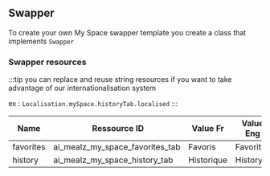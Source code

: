 

## Swapper

To create your own My Space swapper template you create a class that implements `Swapper`

<Swapper />

### Swapper resources

:::tip
you can replace and reuse  string  resources if you want to take advantage of our internationalisation system

ex :  `Localisation.mySpace.historyTab.localised`
:::

| Name | Ressource ID | Value Fr | Value Eng |
| - | - | - | - |
| favorites | ai_mealz_my_space_favorites_tab | Favoris | Favorites |
| history | ai_mealz_my_space_history_tab | Historique | History |
